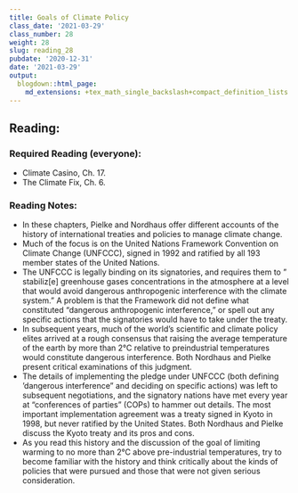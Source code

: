 ```yaml
---
title: Goals of Climate Policy
class_date: '2021-03-29'
class_number: 28
weight: 28
slug: reading_28
pubdate: '2020-12-31'
date: '2021-03-29'
output:
  blogdown::html_page:
    md_extensions: +tex_math_single_backslash+compact_definition_lists
---
```

## Reading:

### Required Reading (everyone):

* Climate Casino, Ch. 17.
* The Climate Fix, Ch. 6.

### Reading Notes:

* In these chapters, Pielke and Nordhaus offer different accounts of the history of international treaties and policies to manage climate change.
* Much of the focus is on the United Nations Framework Convention on Climate Change (UNFCCC), signed in 1992 and ratified by all 193 member states of the United Nations.
* The UNFCCC is legally binding on its signatories, and requires them to " stabiliz[e] greenhouse gases concentrations in the atmosphere at a level that would avoid dangerous anthropogenic interference with the climate system." A problem is that the Framework did not define what constituted "dangerous anthropogenic interference," or spell out any specific actions that the signatories would have to take under the treaty.
* In subsequent years, much of the world's scientific and climate policy elites arrived at a rough consensus that raising the average temperature of the earth by more than 2&deg;C relative to preindustrial temperatures would constitute dangerous interference. Both Nordhaus and Pielke present critical examinations of this judgment.
* The details of implementing the pledge under UNFCCC (both defining 'dangerous interference" and deciding on specific actions) was left to subsequent negotiations, and the signatory nations have met every year at "conferences of parties" (COPs) to hammer out details. The most important implementation agreement was a treaty signed in Kyoto in 1998, but never ratified by the United States. Both Nordhaus and Pielke discuss the Kyoto treaty and its pros and cons.
* As you read this history and the discussion of the goal of limiting warming to no more than 2&deg;C above pre-industrial temperatures, try to become familiar with the history and think critically about the kinds of policies that were pursued and those that were not given serious consideration.
